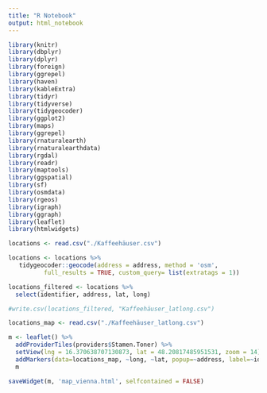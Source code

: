 ```yaml
---
title: "R Notebook"
output: html_notebook
---
```


```r
library(knitr)
library(dbplyr)
library(dplyr)
library(foreign)
library(ggrepel)
library(haven)
library(kableExtra)
library(tidyr)
library(tidyverse)
library(tidygeocoder)
library(ggplot2)
library(maps)
library(ggrepel)
library(rnaturalearth)
library(rnaturalearthdata)
library(rgdal)
library(readr)
library(maptools)
library(ggspatial)
library(sf)
library(osmdata)
library(rgeos)
library(igraph)
library(ggraph)
library(leaflet)
library(htmlwidgets)
```


```r
locations <- read.csv("./Kaffeehäuser.csv")

locations <- locations %>% 
   tidygeocoder::geocode(address = address, method = 'osm', 
          full_results = TRUE, custom_query= list(extratags = 1))

locations_filtered <- locations %>%
  select(identifier, address, lat, long)

#write.csv(locations_filtered, "Kaffeehäuser_latlong.csv")
```


```r
locations_map <- read.csv("./Kaffeehäuser_latlong.csv")

m <- leaflet() %>%
  addProviderTiles(providers$Stamen.Toner) %>%
  setView(lng = 16.370638707130873, lat = 48.20817485951531, zoom = 14) %>%
  addMarkers(data=locations_map, ~long, ~lat, popup=~address, label=~identifier)
  m
```


```r
saveWidget(m, 'map_vienna.html', selfcontained = FALSE)
```